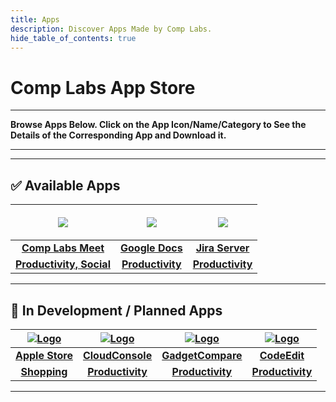 ```yaml
---
title: Apps
description: Discover Apps Made by Comp Labs.
hide_table_of_contents: true
---
```



# Comp Labs App Store

---

**Browse Apps Below. Click on the App Icon/Name/Category to See the Details of the Corresponding App and Download it.**

---



---

## ✅ Available Apps

| <p><a href="/apps/comp-labs-meet"><img src="/img/apps/comp-labs-meet/icon.png"></img></a></p> | <p><a href="/apps/google-docs"><img src="/img/apps/google-docs.png"></img></a></p> | <p><a href="/apps/jira-server"><img src="/img/apps/jira-server.png"></img></a></p> |
| :-------------------------------------------------------------------------------------------: | :--------------------------------------------------------------------------------: | :--------------------------------------------------------------------------------: |
|                          [**Comp Labs Meet**](/apps/comp-labs-meet)                           |                        [**Google Docs**](/apps/google-docs)                        |                        [**Jira Server**](/apps/jira-server)                        |
|                       [**Productivity, Social**](/apps/comp-labs-meet)                        |                       [**Productivity**](/apps/google-docs)                        |                       [**Productivity**](/apps/jira-server)                        |

---

## 🚧 In Development / Planned Apps

| [![Logo](/img/apps/applestore.webp)](/apps/apple-store) | [![Logo](/img/apps/complabs.png)](/apps/cloud-console) | [![Logo](/img/apps/complabs.png)](/apps/gadget-compare) | [![Logo](/img/apps/complabs.png)](/apps/codeedit) |
| :-----------------------------------------------------: | :----------------------------------------------------: | :-----------------------------------------------------: | :-----------------------------------------------: |
|          [**Apple Store**](/apps/apple-store)           |        [**CloudConsole**](/apps/cloud-console)         |        [**GadgetCompare**](/apps/gadget-compare)        |          [**CodeEdit**](/apps/codeedit)           |
|            [**Shopping**](/apps/apple-store)            |        [**Productivity**](/apps/cloud-console)         |        [**Productivity**](/apps/gadget-compare)         |        [**Productivity**](/apps/codeedit)         |

---

<!-- <StyledEngineProvider injectFirst><AppsList /></StyledEngineProvider> -->
